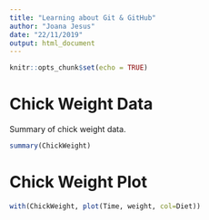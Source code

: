 ```yaml
---
title: "Learning about Git & GitHub"
author: "Joana Jesus"
date: "22/11/2019"
output: html_document
---
```


```r
knitr::opts_chunk$set(echo = TRUE)
```

# Chick Weight Data

Summary of chick weight data.

```r
summary(ChickWeight)
```

# Chick Weight Plot

```r
with(ChickWeight, plot(Time, weight, col=Diet))
```

